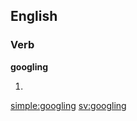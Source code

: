 ==English==

===Verb===
'''googling'''

# {{present participle of|[[google]]}}

[[simple:googling]]
[[sv:googling]]